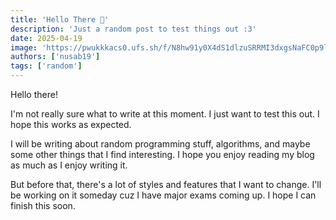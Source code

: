 ---
title: 'Hello There 👋'
description: 'Just a random post to test things out :3'
date: 2025-04-19
image: 'https://pwukkkacs0.ufs.sh/f/N8hw91y0X4dS1dlzuSRRMI3dxgsNaFC0p9lQbkScwjAWn6zD'
authors: ['nusab19']
tags: ['random']
---

Hello there!

I'm not really sure what to write at this moment. I just want to test this out. I hope this works as expected.

I will be writing about random programming stuff, algorithms, and maybe some other things that I find interesting. I hope you enjoy reading my blog as much as I enjoy writing it.

But before that, there's a lot of styles and features that I want to change. I'll be working on it someday cuz I have major exams coming up. I hope I can finish this soon.
